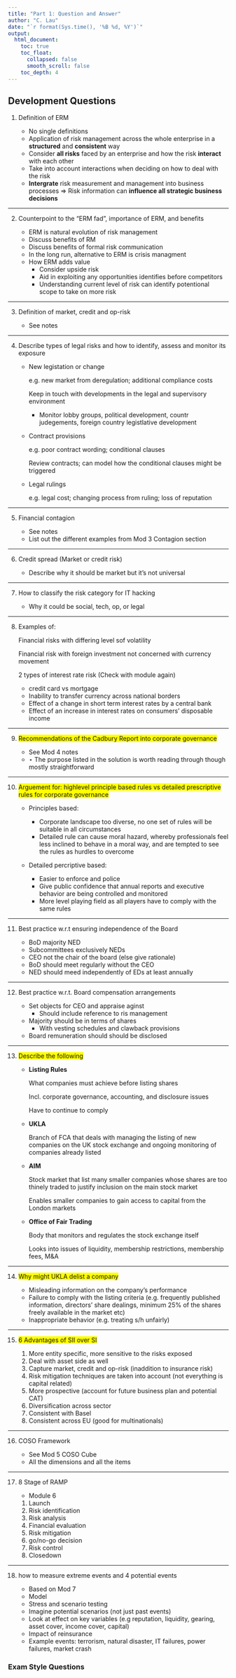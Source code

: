 ```yaml
---
title: "Part 1: Question and Answer"
author: "C. Lau"
date: "`r format(Sys.time(), '%B %d, %Y')`"
output: 
  html_document:
    toc: true
    toc_float:
      collapsed: false
      smooth_scroll: false
    toc_depth: 4
---
```


## Development Questions

1. Definition of ERM
  
    * No single definitions
    * Application of risk management across the whole enterprise in a **structured** and **consistent** way
    * Consider **all risks** faced by an enterprise and how the risk **interact** with each other
    * Take into account interactions when deciding on how to deal with the risk
    * **Intergrate** risk measurement and management into business processes $\Rightarrow$ Risk information can **influence all strategic business decisions**

***

2. Counterpoint to the "ERM fad", importance of ERM, and benefits
  
    * ERM is natural evolution of risk management
    * Discuss benefits of RM
    * Discuss benefits of formal risk communication
    * In the long run, alternative to ERM is crisis managment
    * How ERM adds value
        * Consider upside risk
        * Aid in exploiting any opportunities identifies before competitors
        * Understanding current level of risk can identify potentional scope to take on more risk

***

3. Definition of market, credit and op-risk

    * See notes

***

4. Describe types of legal risks and how to identify, assess and monitor its exposure

    * New legistation or change

        e.g. new market from deregulation; additional compliance costs
      
        Keep in touch with developments in the legal and supervisory environment

        * Monitor lobby groups, political development, countr judegements, foreign country legistlative development
      
    * Contract provisions

        e.g. poor contract wording; conditional clauses
      
        Review contracts; can model how the conditional clauses might be triggered
      
    * Legal rulings

        e.g. legal cost; changing process from ruling; loss of reputation

***

5. Financial contagion

    * See notes
    * List out the different examples from Mod 3 Contagion section
    
***

6. Credit spread (Market or credit risk)

    * Describe why it should be market but it's not universal

***

7. How to classify the risk category for IT hacking

    * Why it could be social, tech, op, or legal
    
***

8. Examples of:

    Financial risks with differing level sof volatility
      
    Financial risk with foreign investment not concerned with currency movement
      
    2 types of interest rate risk (Check with module again)
    
    * credit card vs mortgage
    * Inability to transfer currency across national borders
    * Effect of a change in short term interest rates by a central bank
    * Effect of an increase in interest rates on consumers' disposable income
    
***

9. <span style="background:yellow">Recommendations of the Cadbury Report into corporate governance</span>

    * See Mod 4 notes
    * $\star$ The purpose listed in the solution is worth reading through though mostly straightforward
    
***

10. <span style="background:yellow">Arguement for: highlevel principle based rules vs detailed prescriptive rules for corporate governance</span>

    * Principles based:
    
        * Corporate landscape too diverse, no one set of rules will be suitable in all circumstances
        * Detailed rule can cause moral hazard, whereby professionals feel less inclined to behave in a moral way, and are tempted to see the rules as hurdles to overcome
        
    * Detailed percriptive based:
    
        * Easier to enforce and police
        * Give public confidence that annual reports and executive behavior are being controlled and monitored
        * More level playing field as all players have to comply with the same rules
        
***

11. Best practice w.r.t ensuring independence of the Board

    * BoD majority NED
    * Subcommittees exclusively NEDs
    * CEO not the chair of the board (else give rationale)
    * BoD should meet regularly without the CEO
    * NED should meed independently of EDs at least annually

***

12. Best practice w.r.t. Board compensation arrangements

    * Set objects for CEO and appraise aginst
        * Should include reference to ris management
    * Majority should be in terms of shares
        * With vesting schedules and clawback provisions
    * Board remuneration should should be disclosed
    
***

13. <span style="background:yellow">Describe the following</span>

    * **Listing Rules**
      
        What companies must achieve before listing shares
        
        Incl. corporate governance, accounting, and disclosure issues
        
        Have to continue to comply
        
    * **UKLA**
        
        Branch of FCA that deals with managing the listing of new companies on the UK stock exchange and ongoing monitoring of companies already listed
        
    * **AIM**
      
        Stock market that list many smaller companies whose shares are too thinely traded to justify inclusion on the main stock market
        
        Enables smaller companies to gain access to capital from the London markets
      
    * **Office of Fair Trading**
      
        Body that monitors and regulates the stock exchange itself
        
        Looks into issues of liquidity, membership restrictions, membership fees, M&A
        
***
  
14. <span style="background:yellow">Why might UKLA delist a company</span>

    * Misleading information on the company's performance
    * Failure to comply with the listing criteria (e.g. frequently published information, directors' share dealings, minimum 25% of the shares freely available in the market etc)
    * Inappropriate behavior (e.g. treating s/h unfairly)
    
***

15. <span style="background:yellow">6 Advantages of SII over SI</span>

    1. More entity specific, more sensitive to the risks exposed
    2. Deal with asset side as well
    3. Capture market, credit and op-risk (inaddition to insurance risk)
    4. Risk mitigation techniques are taken into account (not everything is capital related)
    5. More prospective (account for future business plan and potential CAT)
    6. Diversification across sector
    7. Consistent with Basel
    8. Consistent across EU (good for multinationals)

***

16. COSO Framework

    * See Mod 5 COSO Cube
    * All the dimensions and all the items

***

17. 8 Stage of RAMP

    * Module 6
    1. Launch
    2. Risk identification
    3. Risk analysis
    4. Financial evaluation
    5. Risk mitigation
    6. go/no-go decision
    7. Risk control
    8. Closedown
    
***

18. how to measure extreme events and 4 potential events

    * Based on Mod 7
    * Model
    * Stress and scenario testing
    * Imagine potential scenarios (not just past events)
    * Look at effect on key variables (e.g reputation, liquidity, gearing, asset cover, income cover, capital)
    * Impact of reinsurance
    * Example events: terrorism, natural disaster, IT failures, power failures, market crash
    
### Exam Style Questions